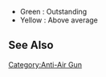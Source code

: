 *Green : Outstanding
*Yellow : Above average

{{EquipmentComparisonKai
|iterator = equipmentByType|type = 21
|firepower_outstanding = 0
|aa_outstanding = 9
|aa_good = 7
|shelling_accuracy_outstanding = 0
|evasion_outstanding = 2
|evasion_good = 1
|armor_outstanding = 0
}}

==See Also==
{{Equipmentlist}}
[[Category:Anti-Air Gun]]